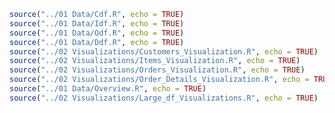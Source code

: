 ```r
source("../01 Data/Cdf.R", echo = TRUE)
source("../01 Data/Idf.R", echo = TRUE)
source("../01 Data/Odf.R", echo = TRUE)
source("../01 Data/Ddf.R", echo = TRUE)
source("../02 Visualizations/Customers_Visualization.R", echo = TRUE)
source("../02 Visualizations/Items_Visualization.R", echo = TRUE)
source("../02 Visualizations/Orders_Visualization.R", echo = TRUE)
source("../02 Visualizations/Order_Details_Visualization.R", echo = TRUE)
source("../01 Data/Overview.R", echo = TRUE)
source("../02 Visualizations/Large_df_Visualizations.R", echo = TRUE)
```
